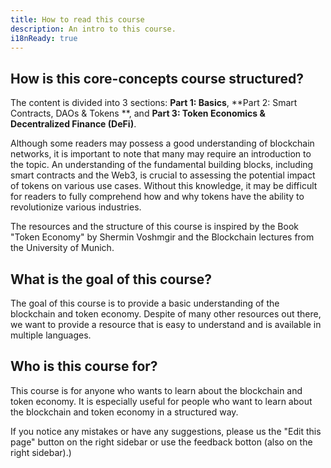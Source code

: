```yaml
---
title: How to read this course
description: An intro to this course.
i18nReady: true
---
```




## How is this core-concepts course structured?
The content is divided into 3 sections: **Part 1: Basics**, **Part 2: Smart Contracts, DAOs & Tokens **,
 and **Part 3: Token Economics & Decentralized Finance (DeFi)**. 
 
Although some readers may possess a good understanding of blockchain networks, it is important to note that many may require an introduction to the topic. An understanding of the fundamental building blocks, including smart contracts and the Web3, is crucial to assessing the potential impact of tokens on various use cases. Without this knowledge, it may be difficult for readers to fully comprehend how and why tokens have the ability to revolutionize various industries.

The resources and the structure of this course is inspired by the Book "Token Economy" by Shermin Voshmgir and 
the Blockchain lectures from the University of Munich.

## What is the goal of this course?
The goal of this course is to provide a basic understanding of the blockchain and token economy.
Despite of many other resources out there, we want to provide a resource that is easy to understand and is available in multiple languages.

## Who is this course for?
This course is for anyone who wants to learn about the blockchain and token economy. It is especially useful for people who want to learn about the blockchain and token economy in a structured way.

If you notice any mistakes or have any suggestions, please us the "Edit this page" button on the right sidebar or use the feedback botton (also on the right sidebar).) 
